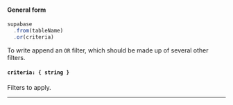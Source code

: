 
#### General form
<!-- prettier-ignore -->
```js {3}
supabase
  .from(tableName)
  .or(criteria)
```

To write append an `OR` filter, which should be made up of several other filters. 

#### `criteria: { string }`
Filters to apply.

---